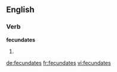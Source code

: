 ==English==

===Verb===
'''fecundates'''

# {{third-person singular of|fecundate}}

[[de:fecundates]]
[[fr:fecundates]]
[[vi:fecundates]]